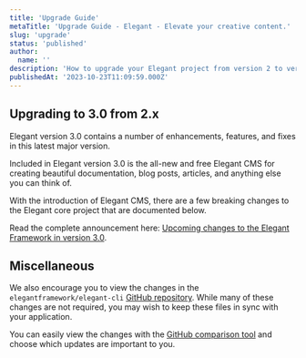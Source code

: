 ```yaml
---
title: 'Upgrade Guide'
metaTitle: 'Upgrade Guide - Elegant - Elevate your creative content.'
slug: 'upgrade'
status: 'published'
author:
  name: ''
description: 'How to upgrade your Elegant project from version 2 to version 3.0. Included in version 3 is the all-new Elegant CMS, perfect for creating amazing content.'
publishedAt: '2023-10-23T11:09:59.000Z'
---
```


## Upgrading to 3.0 from 2.x

Elegant version 3.0 contains a number of enhancements, features, and fixes in this latest major version.

Included in Elegant version 3.0 is the all-new and free Elegant CMS for creating beautiful documentation, blog posts, articles, and anything else you can think of.

With the introduction of Elegant CMS, there are a few breaking changes to the Elegant core project that are documented below.

Read the complete announcement here: [Upcoming changes to the Elegant Framework in version 3.0](/blog/elegant-version-3-upcoming-changes).



## Miscellaneous

We also encourage you to view the changes in the `elegantframework/elegant-cli` [GitHub repository](https://github.com/elegantframework/elegant-cli). While many of these changes are not required, you may wish to keep these files in sync with your application.

You can easily view the changes with the [GitHub comparison tool](https://github.com/elegantframework/elegant-cli/compare/v2.3…v3.0-alpha) and choose which updates are important to you.


